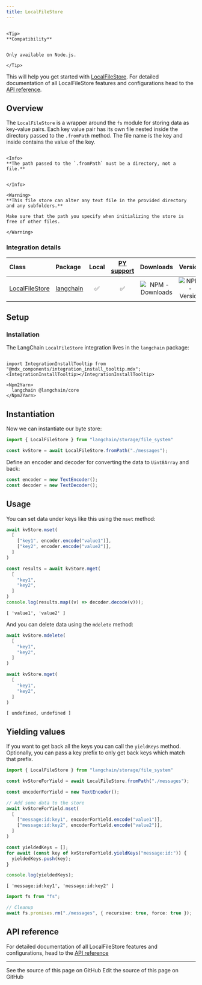 ```yaml
---
title: LocalFileStore
---
```


```{=mdx}

<Tip>
**Compatibility**


Only available on Node.js.

</Tip>

```

This will help you get started with [LocalFileStore](/oss/javascript/integrations/stores). For detailed documentation of all LocalFileStore features and configurations head to the [API reference](https://api.js.langchain.com/classes/langchain.storage_file_system.LocalFileStore.html).

## Overview

The `LocalFileStore` is a wrapper around the `fs` module for storing data as key-value pairs.
Each key value pair has its own file nested inside the directory passed to the `.fromPath` method.
The file name is the key and inside contains the value of the key.

```{=mdx}

<Info>
**The path passed to the `.fromPath` must be a directory, not a file.**


</Info>

<Warning>
**This file store can alter any text file in the provided directory and any subfolders.**

Make sure that the path you specify when initializing the store is free of other files.

</Warning>

```

### Integration details

| Class | Package | Local | [PY support](https://python.langchain.com/docs/integrations/stores/file_system/) | Downloads | Version |
| :--- | :--- | :---: | :---: |  :---: | :---: |
| [LocalFileStore](https://api.js.langchain.com/classes/langchain.storage_file_system.LocalFileStore.html) | [langchain](https://api.js.langchain.com/modules/langchain.storage_file_system.html) | ✅ | ✅ | ![NPM - Downloads](https://img.shields.io/npm/dm/langchain?style=flat-square&label=%20&) | ![NPM - Version](https://img.shields.io/npm/v/langchain?style=flat-square&label=%20&) |

## Setup

### Installation

The LangChain `LocalFileStore` integration lives in the `langchain` package:

```{=mdx}

import IntegrationInstallTooltip from "@mdx_components/integration_install_tooltip.mdx";
<IntegrationInstallTooltip></IntegrationInstallTooltip>

<Npm2Yarn>
  langchain @langchain/core
</Npm2Yarn>

```

## Instantiation

Now we can instantiate our byte store:

```typescript
import { LocalFileStore } from "langchain/storage/file_system"

const kvStore = await LocalFileStore.fromPath("./messages");
```

Define an encoder and decoder for converting the data to `Uint8Array` and back:

```typescript
const encoder = new TextEncoder();
const decoder = new TextDecoder();
```

## Usage

You can set data under keys like this using the `mset` method:

```typescript
await kvStore.mset(
  [
    ["key1", encoder.encode("value1")],
    ["key2", encoder.encode("value2")],
  ]
)

const results = await kvStore.mget(
  [
    "key1",
    "key2",
  ]
)
console.log(results.map((v) => decoder.decode(v)));
```

```output
[ 'value1', 'value2' ]
```

And you can delete data using the `mdelete` method:

```typescript
await kvStore.mdelete(
  [
    "key1",
    "key2",
  ]
)

await kvStore.mget(
  [
    "key1",
    "key2",
  ]
)
```

```output
[ undefined, undefined ]
```

## Yielding values

If you want to get back all the keys you can call the `yieldKeys` method. Optionally, you can pass a key prefix to only get back keys which match that prefix.

```typescript
import { LocalFileStore } from "langchain/storage/file_system"

const kvStoreForYield = await LocalFileStore.fromPath("./messages");

const encoderForYield = new TextEncoder();

// Add some data to the store
await kvStoreForYield.mset(
  [
    ["message:id:key1", encoderForYield.encode("value1")],
    ["message:id:key2", encoderForYield.encode("value2")],
  ]
)

const yieldedKeys = [];
for await (const key of kvStoreForYield.yieldKeys("message:id:")) {
  yieldedKeys.push(key);
}

console.log(yieldedKeys);
```

```output
[ 'message:id:key1', 'message:id:key2' ]
```

```typescript
import fs from "fs";

// Cleanup
await fs.promises.rm("./messages", { recursive: true, force: true });
```

## API reference

For detailed documentation of all LocalFileStore features and configurations, head to the [API reference](https://api.js.langchain.com/classes/langchain_storage_file_system.LocalFileStore.html)

---

<CardGroup cols={2}>
  <Card title="View Source" icon="eye" href="https://github.com/langchain-ai/docs/blob/main/src/oss/javascript/integrations/stores/file_system.mdx">
    See the source of this page on GitHub
  </Card>
  <Card title="Edit Source" icon="pen-to-square" href="https://github.com/langchain-ai/docs/edit/main/src/oss/javascript/integrations/stores/file_system.mdx">
    Edit the source of this page on GitHub
  </Card>
</CardGroup>
